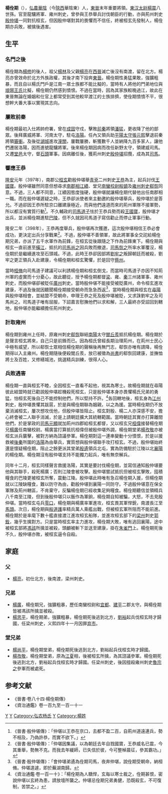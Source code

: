 '''楊佺期'''（{{bd|？||399年|catIdx=Y}}），[[弘農|弘農]][[華陰|華陰]]（今[[陝西|陝西]]華陰東）人，[[東晉|東晉]]末年重要將領。[[東汉|東汉]][[太尉|太尉]][[楊震|楊震]]八世孫。官至龍驤將軍、雍州刺史，曾參與王恭舉兵討伐朝臣的行動，亦與荊州刺史[[殷仲堪|殷仲堪]]一同對抗桓玄，但因殷仲堪對其的畏懼而不信任，終被桓玄先發制人，楊佺期亦兵敗，被擒後遇害。

==生平==
=== 名門之後 ===
楊佺期為[[楊修|楊修]]的後人，祖父[[楊林_(晉朝)|楊林]]及父親[[楊亮|楊亮]]在[[西晉|西晉]]滅亡後沒有南渡，留在北方。楊亮亦曾效命於北方外族政權，其後才南下投奔[[東晉|東晉]]。楊佺期性勇猛果敢，強獷粗暴，而且自以楊氏門戶是江南一眾士族都不能比擬的，當時有人將他的門弟地位與[[琅琊王氏|琅琊王氏]]比擬，楊佺期仍然感到憤恨。不過在當時，因為其家族較晚過江，故此在東晉無論在婚姻和仕官上都常受到其他較早渡江的士族排擠，使佺期憤憤不平，很想幹大番大事以實現其志向。

=== 屢敗前秦 ===
楊佺期最初入仕將帥府署，曾在[[成固|成固]]守戍，擊敗[[前秦|前秦]]將領[[潘猛|潘猛]]，更收降了他的部眾。後拜廣威將軍、河南太守，駐屯[[洛陽|洛陽]]。任內又領兵助[[平陽|平陽]][[太守|太守]][[張元熙|張元熙]]擊退前秦將領[[竇衝|竇衝]]。及後從[[湖城|湖城]]進攻[[潼關|潼關]]，屢戰屢勝，斬獲數千人並納降九百多家人，讓他們遷居洛陽，因而進號龍驤將軍。後來楊佺期因病而改任新野太守，領建威司馬。又遷[[堂邑|堂邑]]太守，督[[石頭城_(南京)|石頭]]軍事。因病離任後，獲荊州刺史[[殷仲堪|殷仲堪]]招攬，成為其[[司馬|司馬]]。

=== 響應王恭 ===
[[隆安_(年号)|隆安]]元年（397年），南郡公[[桓玄|桓玄]]勸殷仲堪舉[[青州_(古代)|青]][[兗州_(古代)|兗]]二州刺史[[王恭_(東晉)|王恭]]為主，起兵討伐[[王國寶|王國寶]]。殷仲堪雖然同意但想尋求[[南郡|南郡]][[太守|相]][[江績|江績]]、堂兄[[南蠻校尉|南蠻校尉]][[殷顗|殷顗]]及[[雍州刺史|雍州刺史]][[郗恢|郗恢]]同意。不過，三人都不同意，江績因態度強硬，殷仲堪就讓楊佺期代替他出任南郡相一職。而在殷仲堪遲疑之時，王恭卻派使者來主動邀約殷仲堪舉兵，殷仲堪於是答允。不過卻因王恭所駐京口離建康極近，而與他們遠道而來的荊州軍隊不接軍勢，所以都沒有實質行動<ref>《晉書·殷仲堪傳》：「仲堪以王恭在京口，去都不盈二百，自荊州道遠連兵，勢不相及，乃偽許恭，而實不欲下。」</ref>。不久輔政的[[司馬道子|司馬道子]]怯於王恭兵勢而殺[[王國寶|王國寶]]，殷仲堪才出兵，並派楊佺期進駐[[巴陵|巴陵]]，但不久就因司馬道子寫信勸止而停止軍事行動。

隆安二年（398年），王恭再度舉兵，殷仲堪再次獲邀，這次殷仲堪相信王恭必會成功，更決定出兵分享戰果<ref>《晉書·殷仲堪傳》：「仲堪因集議，以為朝廷去年自戮國寶，王恭威名已震，今其重舉，勢無不克。而我去年緩師，已失信於彼，今可整棹晨征，參其霸功。」</ref>。不過，殷仲堪不善領軍，故此將軍事全交詑給楊佺期兄弟，亦派了五千水軍作為前鋒，在桓玄從後跟隨之下作為前鋒東下。楊佺期與桓玄一直前進至[[橫江|橫江]]，抵抗的[[司馬尚之|司馬尚之]]因兵敗而撤退，[[司馬恢之|司馬恢之]]所率水軍覆沒，楊佺期於是繼續進攻至石頭城。不過，此時王恭卻因部將[[劉牢之|劉牢之]]叛歸朝廷而被殺，劉牢之更正領兵入赴建康，令楊佺期和桓玄驚懼，於是回守[[蔡州|蔡州]]。

當時[[桓脩|桓脩]]向司馬道子建議可以利誘楊佺期和桓玄倒戈，而當時司馬道子亦因不知荊州軍的虛實而十分憂心，故此聽從，授予楊佺期都督[[梁州|梁]]、雍、[[秦州|秦]]三州諸軍事、雍州刺史，而殷仲堪卻被貶任[[廣州|廣州]]刺史。當時殷仲堪不能接受被貶廣州，命令桓玄進攻建康，不過及後就因聽聞楊佺期接受朝命而急急西返<ref>《晉書·殷仲堪傳》：「會仲堪弟遹為佺期司馬，夜奔仲堪，說佺期受朝命，納桓脩。仲堪遑遽，即於蕪湖南歸。</ref>，當時楊佺期與桓玄在[[尋陽|尋陽]]與殷仲堪相會，並結盟不受朝命，申理王恭之死及殷仲堪被貶，又求誅劉牢之及司馬尚之。司馬道子唯有屈服，下詔嘉言慰撫他們以求和解，三人最終亦受詔回到轄地，殷仲堪亦能繼續擔任荊州刺史。

=== 計取雍州 ===
楊佺期到雍州上任時，原雍州刺史[[郗恢|郗恢]]聯結[[南陽|南陽]]太守[[閭丘羨|閭丘羨]]抵抗楊佺期。楊佺期於是聲言桓玄將來，自己只是前鋒而已。因為桓氏曾經長期治理荊州，在荊州士民心中極有威望，所以郗恢士眾相信楊佺期的聲稱後再無鬥志，郗恢亦唯有請降，楊佺期得以入主雍州。楊佺期隨後便殺閭丘羨，放已被徵為[[尚書|尚書]]的郗恢回建康，並撫恤將士及百姓，又修繕城池，挑選精兵訓練，很得人心。

=== 兵敗遇害 ===
楊佺期一直與桓玄不睦，全因桓玄一直看不起他，視其為寒士。故楊佺期就在尋陽彼此結盟時就已勸說殷仲堪趁機殺死桓玄，只是殷仲堪本身亦畏懼楊氏兄弟的勇猛，怕桓玄死後自己不能控制他們，所以堅持不許。<ref>《資治通鑑·卷一百一十》：「楊佺期為人驕悍，玄每以寒士裁之，佺期甚恨，密說仲堪以玄終為患，請放壇所襲之。仲堪忌佺期兄弟勇健，恐既殺玄，不可復制，苦禁之。」</ref>各回轄地後，桓玄身為[[江州|江州]]刺史，殷仲堪畏懼其跋扈，於是與楊佺期聯為姻親，以之為援。當時楊佺期仍不放棄消滅桓玄，屢次想攻伐他，但殷仲堪皆阻止。桓玄對殷、楊二人亦深感不安，擔心終會被二人聯手消滅，於是上請朝廷擴大其統轄範圍。當時朝廷其實亦打算離間他們，於是掌政的[[司馬元顯|司馬元顯]]就加荊州四郡給桓玄都督，又以桓玄兄[[桓偉|桓偉]]接替楊佺期兄[[楊廣_(晉朝)|楊廣]]任南蠻校尉。楊廣當打算抵抗桓偉但被殷仲堪外調，楊佺期堂弟[[楊孜敬|楊孜敬]]亦被桓玄派兵襲擊，被對方納為諮議參軍。楊佺期對這一連串變動十分憤恨，於是以援救被[[後秦|後秦]]所圍的[[洛陽|洛陽]]為由舉兵，實質想與殷仲堪聯手攻打桓玄。不過，殷仲堪始終還是懷疑楊佺期，阻止之餘更派其堂弟[[殷遹|殷遹]]領兵北屯，實為防備駐於江陵以北[[襄陽|襄陽]]的楊佺期。楊佺期沒有殷仲堪支持不能獨力起兵，唯有無奈解兵。

同年十二月，桓玄同樣聲言救援洛陽，其實是要討伐楊佺期，並寫信通知殷仲堪要他與其聯手，殺死楊廣；否則江陵會被攻擊。殷仲堪嘗試抵抗但被桓玄擊敗，囤積糧食的巴陵更被桓玄所奪，震動江陵。殷仲堪此時唯有急召楊佺期入援，但楊佺期就以江陵缺糧食，難以防守為由，勸殷仲堪到襄陽一同防守。不過殷仲堪意在保全軍隊及荊州轄區，不肯棄守，反騙楊佺期已經收集足夠糧食。楊佺期聽信並領精兵八千南至江陵，但到後殷仲堪只以飯作為軍餉，楊佺期自知被騙，大怒，不去見殷仲堪。當時桓玄屯兵[[零口|零口]]，楊佺期與楊廣率軍進攻，桓玄畏其軍悍銳，南渡長江至[[馬頭|馬頭]]。次日，楊佺期與[[殷道護|殷道護]]率精兵萬人乘艦出戰，但被桓玄軍所阻而不能前進。楊佺期於是率麾下數十艦直接渡江進攻桓玄船隊，並進攻桓玄部下的[[梁州|梁州]]刺史[[郭銓|郭銓]]，幾乎生擒對方。只是當時桓玄率主力進攻，楊佺期大敗，唯有逃回襄陽，途中被桓玄部將[[馮該|馮該]]所擒並被殺，頭顱被斬下並送至建康，掛在[[朱雀門|朱雀門]]上。楊佺期死後不久，殷仲堪亦敗，被桓玄逼令自殺。

== 家庭 ==
{{main|弘農楊氏}}
=== 父 ===
*[[楊亮|楊亮]]，初仕北方，後南渡，梁州刺史。
=== 兄弟 ===
*[[楊廣_(晉朝)|楊廣]]，楊佺期兄，強獷粗暴，歷任南蠻校尉和[[宜都|宜都]]、[[建平|建平]]二郡太守。與楊佺期皆被馮該所擒並被殺。
*[[楊思平|楊思平]]，楊佺期弟，強獷粗暴，楊佺期死後逃到北方，[[劉裕|劉裕]]起兵伐桓玄時才歸國，任梁州刺史，义熙四年十一月因罪[[弃市|弃市]]。

=== 堂兄弟 ===
*[[楊尚平|楊尚平]]，楊佺期堂弟，楊佺期死後逃到北方，劉裕起兵伐桓玄時才歸國。
*[[楊孜敬|楊孜敬]]，楊佺期堂弟，原為[[江夏|江夏]]相，後被桓玄所擒，為其諮議參軍。楊佺期死後逃到北方，劉裕起兵伐桓玄時才歸國。任梁州刺史，後因擅殺雍州刺史[[魯宗之|魯宗之]]參軍而被處死。

==参考文献==
*《晉書·卷八十四·楊佺期傳》
*《資治通鑑》卷一百九至一百一十一
{{reflist}}

[[Category:晉朝政治人物|Y]]
[[Category:晉朝被處決者|Y]]
[[Category:弘农杨氏|Category:弘农杨氏]]
[[Category:華陰人|Y]]
[[Category:楊姓|Category:楊姓]]